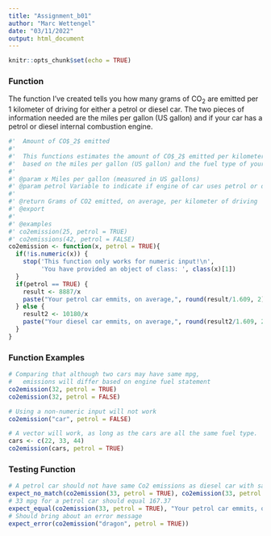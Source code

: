 ```yaml
---
title: "Assignment_b01"
author: "Marc Wettengel"
date: "03/11/2022"
output: html_document
---
```


```r
knitr::opts_chunk$set(echo = TRUE)
```

### Function

The function I've created tells you how many grams of CO$_2$ are emitted per 1 kilometer of driving for either a petrol or diesel car. The two pieces of information needed are the miles per gallon (US gallon) and if your car has a petrol or diesel internal combustion engine. 

```r
#'  Amount of CO$_2$ emitted
#'  
#'  This functions estimates the amount of CO$_2$ emitted per kilometer driven 
#'  based on the miles per gallon (US gallon) and the fuel type of your car. 
#'
#' @param x Miles per gallon (measured in US gallons)
#' @param petrol Variable to indicate if engine of car uses petrol or diesel fuel
#'
#' @return Grams of CO2 emitted, on average, per kilometer of driving
#' @export 
#'
#' @examples 
#' co2emission(25, petrol = TRUE)
#' co2emissions(42, petrol = FALSE)
co2emission <- function(x, petrol = TRUE){
  if(!is.numeric(x)) { 
    stop('This function only works for numeric input!\n',
         'You have provided an object of class: ', class(x)[1])
  }
  if(petrol == TRUE) {
    result <- 8887/x
    paste("Your petrol car emmits, on average,", round(result/1.609, 2), "grams of co2 per km driven")
  } else {
    result2 <- 10180/x
    paste("Your diesel car emmits, on average,", round(result2/1.609, 2), "grams of co2 per km driven")
  }
}
```

### Function Examples

```r
# Comparing that although two cars may have same mpg, 
#   emissions will differ based on engine fuel statement 
co2emission(32, petrol = TRUE)
co2emission(32, petrol = FALSE)

# Using a non-numeric input will not work
co2emission("car", petrol = FALSE)

# A vector will work, as long as the cars are all the same fuel type.
cars <- c(22, 33, 44)
co2emission(cars, petrol = TRUE)
```

### Testing Function

```r
# A petrol car should not have same Co2 emissions as diesel car with same mpg
expect_no_match(co2emission(33, petrol = TRUE), co2emission(33, petrol = FALSE))
# 33 mpg for a petrol car should equal 167.37
expect_equal(co2emission(33, petrol = TRUE), "Your petrol car emmits, on average, 167.37 grams of co2 per km driven")
# Should bring about an error message
expect_error(co2emission("dragon", petrol = TRUE))
```



```r

```

